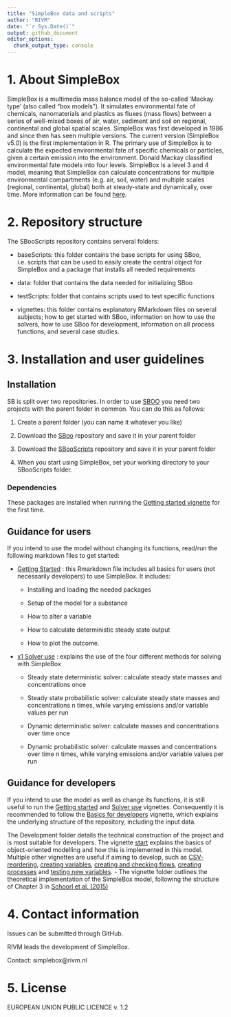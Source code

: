 ```yaml
---
title: "SimpleBox data and scripts"
author: "RIVM"
date: "`r Sys.Date()`"
output: github_document
editor_options: 
  chunk_output_type: console
---
```


# 1. About SimpleBox

SimpleBox is a multimedia mass balance model of the so-called ‘Mackay type’ (also called "box models").
It simulates environmental fate of chemicals, nanomaterials and plastics as fluxes (mass flows) between a series of well-mixed boxes of air, water, sediment and soil on regional, continental and global spatial scales.
SimpleBox was first developed in 1986 and since then has seen multiple versions.
The current version (SimpleBox v5.0) is the first implementation in R.
The primary use of SimpleBox is to calculate the expected environmental fate of specific chemicals or particles, given a certain emission into the environment.
Donald Mackay classified environmental fate models into four levels.
SimpleBox is a level 3 and 4 model, meaning that SimpleBox can calculate concentrations for multiple environmental compartments (e.g. air, soil, water) and multiple scales (regional, continental, global) both at steady-state and dynamically, over time.
More information can be found [here](vignettes/Development/QualityDocumentation.md "More info on SimpleBox").

# 2. Repository structure

The SBooScripts repository contains serveral folders:

-   baseScripts: this folder contains the base scripts for using SBoo, i.e. scripts that can be used to easily create the central object for SimpleBox and a package that installs all needed requirements

-   data: folder that contains the data needed for initializing SBoo

-   testScripts: folder that contains scripts used to test specific functions

-   vignettes: this folder contains explanatory RMarkdown files on several subjects; how to get started with SBoo, information on how to use the solvers, how to use SBoo for development, information on all process functions, and several case studies.

# 3. Installation and user guidelines

## Installation

SB is split over two repositories.
In order to use [SBOO](https://github.com/rivm-syso/SBoo) you need two projects with the parent folder in common.
You can do this as follows:

1.  Create a parent folder (you can name it whatever you like)

2.  Download the [SBoo](https://github.com/rivm-syso/SBoo) repository and save it in your parent folder

3.  Download the [SBooScripts](https://github.com/rivm-syso/SBooScripts) repository and save it in your parent folder

4.  When you start using SimpleBox, set your working directory to your SBooScripts folder.

### Dependencies

These packages are installed when running the [Getting started vignette](vignettes/Getting-started.md) for the first time.

## Guidance for users

If you intend to use the model without changing its functions, read/run the following markdown files to get started:

-   [Getting Started](vignettes/Getting-started.Rmd) : this Rmarkdown file includes all basics for users (not necessarily developers) to use SimpleBox.
    It includes:

    -   Installing and loading the needed packages

    -   Setup of the model for a substance

    -   How to alter a variable

    -   How to calculate deterministic steady state output

    -   How to plot the outcome.

-   [x1 Solver use](vignettes/x.-Solver-use.Rmd) : explains the use of the four different methods for solving with SimpleBox

    -   Steady state deterministic solver: calculate steady state masses and concentrations once

    -   Steady state probabilistic solver: calculate steady state masses and concentrations n times, while varying emissions and/or variable values per run

    -   Dynamic deterministic solver: calculate masses and concentrations over time once

    -   Dynamic probabilistic solver: calculate masses and concentrations over time n times, while varying emissions and/or variable values per run

## Guidance for developers

If you intend to use the model as well as change its functions, it is still useful to run the [Getting started](vignettes/Getting-started.Rmd) and [Solver use](vignettes/x.-Solver-use.Rmd) vignettes.
Consequently it is recommended to follow the [Basics for developers](vignettes/Development/BasicsOfDevelopment.md) vignette, which explains the underlying structure of the repository, including the input data.

The Development folder details the technical construction of the project and is most suitable for developers.
The vignette [start](/vignettes/Development/start.md) explains the basics of object-oriented modelling and how this is implemented in this model.
Multiple other vignettes are useful if aiming to develop, such as [CSV-reordering](/vignettes/Development/CSVdata.Rmd), [creating variables](vignettes/Development/FirstVars.Rmd), [creating and checking flows](/vignettes/Development/AirFlow.Rmd), [creating processes](vignettes/Development/processFlow.Rmd) and [testing new variables](/vignettes/Development/testRainDropRadius.Rmd).
- The vignette folder outlines the theoretical implementation of the SimpleBox model, following the structure of Chapter 3 in [Schoorl et al. (2015)](https://www.rivm.nl/bibliotheek/rapporten/2015-0161.html)

# 4. Contact information

Issues can be submitted through GitHub.

RIVM leads the development of SimpleBox.

Contact: simplebox\@rivm.nl

# 5. License

EUROPEAN UNION PUBLIC LICENCE v. 1.2
